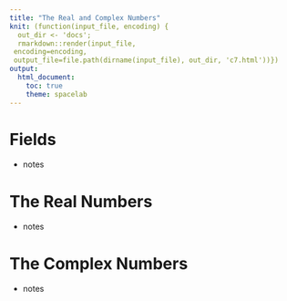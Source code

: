 ```yaml
---
title: "The Real and Complex Numbers"
knit: (function(input_file, encoding) {
  out_dir <- 'docs';
  rmarkdown::render(input_file,
 encoding=encoding,
 output_file=file.path(dirname(input_file), out_dir, 'c7.html'))})
output:
  html_document:
    toc: true
    theme: spacelab
---
```


# Fields 

* notes

# The Real Numbers

* notes

# The Complex Numbers 

* notes